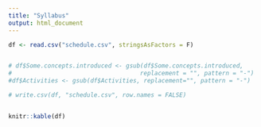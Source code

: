 ```yaml
---
title: "Syllabus"
output: html_document
---
```


```r
df <- read.csv("schedule.csv", stringsAsFactors = F)


# df$Some.concepts.introduced <- gsub(df$Some.concepts.introduced,
#                                    replacement = "", pattern = "-")
#df$Activities <- gsub(df$Activities, replacement="", pattern = "-")

# write.csv(df, "schedule.csv", row.names = FALSE)


knitr::kable(df)


```

